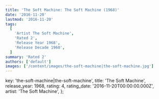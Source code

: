 ```yaml
---
title: 'The Soft Machine: The Soft Machine (1968)'
date: '2016-11-20'
lastmod: '2016-11-20'
tags:
  [
    'Artist The Soft Machine',
    'Rated 2',
    'Release Year 1968',
    'Release Decade 1960',
  ]
summary: 'Rated 2'
authors: ['default']
images: ['/content/images/the-soft-machine|the-soft-machine.jpg']
---
```


  key: 'the-soft-machine|the-soft-machine',
  title: 'The Soft Machine',
  release_year: 1968,
  rating: 4,
  rating_date: '2016-11-20T00:00:00.000Z',
  artist: 'The Soft Machine',
};

<MusicRating data={data} />
